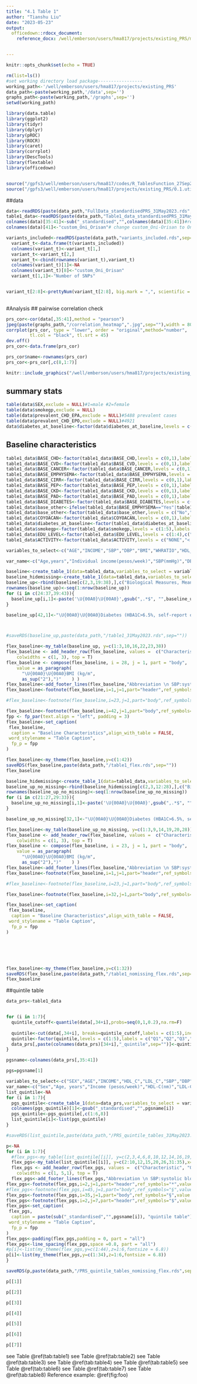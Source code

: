 ```yaml
---
title: "4.1 Table 1"
author: "Tianshu Liu"
date: "2023-05-23"
output:
  officedown::rdocx_document:
    reference_docx: /well/emberson/users/hma817/projects/existing_PRS/margin_template.docx


---
```


```r
knitr::opts_chunk$set(echo = TRUE)

```


```r
rm(list=ls())
#set working directory load package-----------------
working_path<-'/well/emberson/users/hma817/projects/existing_PRS'
data_path<-paste(working_path,'/data',sep='')
graphs_path<-paste(working_path,'/graphs',sep='')
setwd(working_path)

library(data.table)
library(ggplot2)
library(tidyr)
library(dplyr)
library(pROC)
library(ROCR)
library(caret)
library(corrplot)
library(DescTools)
library(flextable)
library(officedown)


source("/gpfs3/well/emberson/users/hma817/codes/R_TablesFunction_27Sep2022_TL.r")
source("/gpfs3/well/emberson/users/hma817/projects/existing_PRS/0.1.utils.R")
```

##data
```r
data<-readRDS(paste(data_path,"FullData_standardisedPRS_31May2023.rds",sep="/"))
table1_data<-readRDS(paste(data_path,"Table1_data_standardisedPRS_31May2023.rds",sep="/"))
colnames(data)[35:41]<-sub("_standardised","",colnames(data)[35:41])#remove standardised after all PRS names to make column names shorter
colnames(data)[41]<-"custom_Oni_Orisan"# change custom_Oni-Orisan to Oni_Orisan so that formula() can read it

variants_included<-readRDS(paste(data_path,"variants_included.rds",sep="/"))
  variant_t<-data.frame(t(variants_included))
  colnames(variant_t)<-variant_t[1,]
  variant_t<-variant_t[2,]
  variant_t<-cbind(rownames(variant_t),variant_t)
  colnames(variant_t)[1]<-NA
  colnames(variant_t)[8]<-"custom_Oni_Orisan"
  variant_t[1,1]<-"Number of SNPs"


variant_t[2:8]<-prettyNum(variant_t[2:8], big.mark = ",", scientific = FALSE)
  
```

#Analysis
## pairwise correlation check
```r
prs_cor<-cor(data[,35:41],method = "pearson")
jpeg(paste(graphs_path,"/correlation_heatmap",".jpg",sep=""),width = 800, height = 600)
corrplot(prs_cor, type = "lower", order = "original",method="number", 
         tl.col = "black", tl.srt = 45)
dev.off()
prs_cor<-data.frame(prs_cor)

prs_cor$name<-rownames(prs_cor)
prs_cor<-prs_cor[,c(8,1:7)]

```


```r
knitr::include_graphics("/well/emberson/users/hma817/projects/existing_PRS/graphs/correlation_heatmap.jpg")
```

## summary stats
```r
table(data$SEX,exclude = NULL)#1=male #2=female
table(data$smokegp,exclude = NULL)
table(data$prevalent_CHD_EPA,exclude = NULL)#5488 prevalent cases
table(data$prevalent_CHD_EPO,exclude = NULL)#4921
data$diabetes_at_baseline<-factor(data$diabetes_at_baseline,levels = c(0,1))
```

\newpage
## Baseline characteristics

```r
table1_data$BASE_CHD<-factor(table1_data$BASE_CHD,levels = c(0,1),labels = c("No","Yes"))
table1_data$BASE_CVD<-factor(table1_data$BASE_CVD,levels = c(0,1),labels = c("No","Yes"))
table1_data$BASE_CANCER<-factor(table1_data$BASE_CANCER,levels = c(0,1),labels = c("No","Yes"))
table1_data$BASE_EMPHYSEMA<-factor(table1_data$BASE_EMPHYSEMA,levels = c(0,1),labels = c("No","Yes"))
table1_data$BASE_CIRR<-factor(table1_data$BASE_CIRR,levels = c(0,1),labels = c("No","Yes"))
table1_data$BASE_PEP<-factor(table1_data$BASE_PEP,levels = c(0,1),labels = c("No","Yes"))
table1_data$BASE_CKD<-factor(table1_data$BASE_CKD,levels = c(0,1),labels = c("No","Yes"))
table1_data$BASE_PAD<-factor(table1_data$BASE_PAD,levels = c(0,1),labels = c("No","Yes"))
table1_data$BASE_DIABETES<-factor(table1_data$BASE_DIABETES,levels = c(0,1),labels = c("No","Yes"))
table1_data$base_other<-ifelse(table1_data$BASE_EMPHYSEMA=="Yes"|table1_data$BASE_CIRR=="Yes"|table1_data$BASE_PEP=="Yes"|table1_data$BASE_PAD=="Yes"|table1_data$BASE_CKD=="Yes","Yes","No")
table1_data$base_other<-factor(table1_data$base_other,levels = c("No","Yes"))
table1_data$COYOACAN<-factor(table1_data$COYOACAN,levels = c(0,1),labels = c("No","Yes"))
table1_data$diabetes_at_baseline<-factor(table1_data$diabetes_at_baseline,levels = c(0,1),labels = c("No","Yes"))
table1_data$smokegp<-factor(table1_data$smokegp,levels = c(1:5),labels = c("Never","Ex-smoker","Current (<5/day)","Current (5-14/day)","Current (>14/day)"))
table1_data$EDU_LEVEL<-factor(table1_data$EDU_LEVEL,levels = c(1:4),c("Uni/College","High school","Elementary","Other"),labels = c("University or College","High school","Elementary","Other"))
table1_data$ACTIVITY<-factor(table1_data$ACTIVITY,levels = c("NONE","< ONCE A WEEK","1-2 TIMES A WEEK","AT LEAST 3 TIMES A WEEK"),labels = c("None","< Once a week","1-2 times a week","At least 3 times a week"))
```


```r

variables_to_select<-c("AGE","INCOME","SBP","DBP","BMI","WHRATIO","HDL_C","LDL_C","BASE_HBA1C","smokegp","EDU_LEVEL","ACTIVITY","COYOACAN","BASE_CHD","BASE_CVD","BASE_CANCER","diabetes_at_baseline","base_other")

var_name<-c("Age,years","Individual income(pesos/week)","SBP(mmHg)","DBP(mmHg)","BMI(kg/m2)","Waist to Hip Ratio","NMR measured HDL-C (nm)","NMR measured LDL-C(nm)","Glycated HbA1c (%)","Smoking status","Education level","Leisure-time physical activity","District (Coyoacan)","Self-reported Coronary Artery Disease","Self-reported Cardiovascular Disease","Self-reported Cancer","Diabetes","Other diseases")

baseline<-create_table_1(data=table1_data,variables_to_select = variables_to_select,var_name = var_name,by="SEX")
baseline_hidemissing<-create_table_1(data=table1_data,variables_to_select = variables_to_select,var_name = var_name,by="SEX",missing = F)
baseline_up<-rbind(baseline[c(2,3,19:38),],c("Biological Measures, Mean(SD)",rep(NA,3)),baseline[c(4:17),],c("Reoprted medical history, N(%)",rep(NA,3)),baseline[c(39:43),])
rownames(baseline_up)<-seq(1:nrow(baseline_up))
for (i in c(24:37,39:43)){
  baseline_up[i,1]<-paste('\U{00A0}\U{00A0}',gsub(",.*$", "",baseline_up[i,1]),sep="")
}

baseline_up[42,1]<-"\U{00A0}\U{00A0}Diabetes (HBA1C>6.5%, self-report or medication use)"



#saveRDS(baseline_up,paste(data_path,"/table1_31May2023.rds",sep=""))
```



```r

flex_baseline<-my_table(baseline_up, y=c(1:3,10,16,22,23,38))
flex_baseline <- add_header_row(flex_baseline, values =  c("Characteristic", "Gender"),
    colwidths = c(1, 3), top = T)
flex_baseline <- compose(flex_baseline, i = 28, j = 1, part = "body",
    value = as_paragraph(
      "\U{00A0}\U{00A0}BMI (kg/m",
      as_sup("2"),")"    ) )
flex_baseline<-add_footer_lines(flex_baseline,"Abbreviation \n SBP:systolic blood pressure, DBP: diastolic blood pressure, BMI: body mass index, NMR:nuclear magnetic resonance, HDL-C: high density lipoprotein cholesterol, LDL-C: low density lipoprotein cholesterol, HbA1c: hemoglobin A1c")
flex_baseline<-footnote(flex_baseline,i=1,j=1,part="header",ref_symbols="*",value = as_paragraph("Table excludes individuals with age over 75, over one year of inconsistent age between death certificate and baseline or missing genetic data."))

#flex_baseline<-footnote(flex_baseline,i=23,j=1,part="body",ref_symbols="$",value = as_paragraph("Among participants with complete measurements, HDL_C and LDL_C have around 23% missingness."))

flex_baseline<-footnote(flex_baseline,i=42,j=1,part="body",ref_symbols="§",value = as_paragraph("Other diseases include self-reported emphysema, chronic kidney disease, peptic ulcer,cirrhosis, and peripheral arterial disease."))
fpp <- fp_par(text.align = "left", padding = 3)
flex_baseline<-set_caption(
 flex_baseline,
  caption = "Baseline Characteristics",align_with_table = FALSE,
 word_stylename = "Table Caption",
  fp_p = fpp
)

flex_baseline<-my_theme(flex_baseline,y=c(1:42))
saveRDS(flex_baseline,paste(data_path,"/table1_flex.rds",sep=""))
flex_baseline
```



```r
baseline_hidemissing<-create_table_1(data=table1_data,variables_to_select = variables_to_select,var_name = var_name,by="SEX",missing = F)
baseline_up_no_missing<-rbind(baseline_hidemissing[c(2,3,12:28),],c("Biological Measures, Mean(SD)",rep(NA,3)),baseline_hidemissing[c(4:10),],c("Reoprted medical history, N(%)",rep(NA,3)),baseline_hidemissing[c(29:33),])
rownames(baseline_up_no_missing)<-seq(1:nrow(baseline_up_no_missing))
for (i in c(21:27,29:33)){
  baseline_up_no_missing[i,1]<-paste('\U{00A0}\U{00A0}',gsub(",.*$", "",baseline_up_no_missing[i,1]),sep="")
}

baseline_up_no_missing[32,1]<-"\U{00A0}\U{00A0}Diabetes (HBA1C>6.5%, self-report or medication use)"

```
```r
flex_baseline<-my_table(baseline_up_no_missing, y=c(1:3,9,14,19,20,28))
flex_baseline <- add_header_row(flex_baseline, values =  c("Characteristic", "Gender"),
    colwidths = c(1, 3), top = T)
flex_baseline <- compose(flex_baseline, i = 23, j = 1, part = "body",
    value = as_paragraph(
      "\U{00A0}\U{00A0}BMI (kg/m",
      as_sup("2"),")"    ) )
flex_baseline<-add_footer_lines(flex_baseline,"Abbreviation \n SBP:systolic blood pressure, DBP: diastolic blood pressure, BMI: body mass index, NMR:nuclear magnetic resonance, HDL-C: high density lipoprotein cholesterol, LDL-C: low density lipoprotein cholesterol, HbA1c: hemoglobin A1c")
flex_baseline<-footnote(flex_baseline,i=1,j=1,part="header",ref_symbols="*",value = as_paragraph("Table excludes individuals with age over 75, over one year of inconsistent age between death certificate and baseline or missing genetic data."))

#flex_baseline<-footnote(flex_baseline,i=23,j=1,part="body",ref_symbols="$",value = as_paragraph("Among participants with complete measurements, HDL_C and LDL_C have around 23% missingness."))

flex_baseline<-footnote(flex_baseline,i=32,j=1,part="body",ref_symbols="§",value = as_paragraph("Other diseases include self-reported emphysema, chronic kidney disease, peptic ulcer,cirrhosis, and peripheral arterial disease."))

flex_baseline<-set_caption(
 flex_baseline,
  caption = "Baseline Characteristics",align_with_table = FALSE,
 word_stylename = "Table Caption",
  fp_p = fpp
)






flex_baseline<-my_theme(flex_baseline,y=c(1:32))
saveRDS(flex_baseline,paste(data_path,"/table1_nomissing_flex.rds",sep=""))
flex_baseline
```


##quintile table
```r
data_prs<-table1_data


for (i in 1:7){
  quintile_cutoff<-quantile(data[,34+i],probs=seq(0,1,0.2),na.rm=F)
 
  quintile<-cut(data[,34+i], breaks=quintile_cutoff,labels = c(1:5),include.lowest=TRUE)
  quintile<-factor(quintile,levels = c(1:5),labels = c("Q1","Q2","Q3","Q4","Q5"))
  data_prs[,paste(colnames(data_prs)[34+i],"_quintile",sep="")]<-quintile
}

pgsname<-colnames(data_prs[,35:41])

pgs=pgsname[1]

variables_to_select<-c("SEX","AGE","INCOME","HDL_C","LDL_C","SBP","DBP","BASE_HBA1C","BMI","WHRATIO","EDU_LEVEL","smokegp","ACTIVITY","BASE_CHD","BASE_CVD","BASE_CANCER","diabetes_at_baseline","base_other")
var_name<-c("Sex","Age, years","Income (pesos/week)","HDL-C(nm)","LDL-C(nm)","Systolic Blood Pressure(mmHg)","Diastolic Blood Pressure(mmHg)","Baseline glycated HbA1c (%)","BMI kg/m2","Waist to Hip Ratio","Education level","Smoking status","Leisure time physical activity","Coronary Artery Disease","Cardiovascular Disease","Cancer","Diabetes (HBA1C>6.5%, self-report or take medication)","Other Diseases")
list_quintile<-NA
for (i in 1:7){
  pgs_quintile<-create_table_1(data=data_prs,variables_to_select = variables_to_select,var_name = var_name,by=paste(pgsname[i],"_quintile",sep=""),compare = T,self_define=5,missing = F)
  colnames(pgs_quintile)[1]<-gsub("_standardised","",pgsname[i])
  pgs_quintile<-pgs_quintile[,c(1:6,8)]
  list_quintile[i]<-list(pgs_quintile)
}

#saveRDS(list_quintile,paste(data_path,"/PRS_quintile_tables_31May2023.rds",sep=""))
```



```r
p<-NA
for (i in 1:7){
  #flex_pgs<-my_table(list_quintile[[i]], y=c(2,3,4,6,8,10,12,14,16,19,22,28,35,41:45),x=1:7)
  flex_pgs<-my_table(list_quintile[[i]], y=c(2:10,12,15,20,26,31:35),x=1:7)
  flex_pgs <- add_header_row(flex_pgs, values =  c("Characteristic", "Quintiles"," "),
    colwidths = c(1, 5,1), top = T)
  flex_pgs<-add_footer_lines(flex_pgs,"Abbreviation \n SBP:systolic blood pressure, DBP: diastolic blood pressure, BMI: body mass index, NMR:nuclear magnetic resonance, HDL-C: high density lipoprotein cholesterol, LDL-C: low density lipoprotein cholesterol, HbA1c: hemoglobin A1c")
flex_pgs<-footnote(flex_pgs,i=2,j=1,part="header",ref_symbols="*",value = as_paragraph("Table excludes individuals with age over 75, over one year of inconsistent age between death certificate and baseline or missing genetic data."))
#flex_pgs<-footnote(flex_pgs,i=45,j=1,part="body",ref_symbols="§",value = as_paragraph("Other diseases include self-reported emphysema, chronic kidney disease, peptic ulcer,cirrhosis, and peripheral arterial disease."))
flex_pgs<-footnote(flex_pgs,i=35,j=1,part="body",ref_symbols="§",value = as_paragraph("Other diseases include self-reported emphysema, chronic kidney disease, peptic ulcer,cirrhosis, and peripheral arterial disease."))
flex_pgs<-footnote(flex_pgs,i=2,j=7,part="header",ref_symbols="$",value = as_paragraph("T-test for continuous traits and Chi Squared test for categorical traits.Round up to 2 decimal places."))
flex_pgs<-set_caption(
 flex_pgs,
  caption = paste(sub("_standardised","",pgsname[i]), "quintile table"),align_with_table = FALSE,
 word_stylename = "Table Caption",
  fp_p = fpp
)
flex_pgs<-padding(flex_pgs,padding = 0, part = "all")
flex_pgs<-line_spacing(flex_pgs,space =0.8, part = "all")
#p[i]<-list(my_theme(flex_pgs,y=c(1:44),z=1:6,fontsize = 6.8))
p[i]<-list(my_theme(flex_pgs,y=c(1:34),z=1:6,fontsize = 6.8))
}

saveRDS(p,paste(data_path,"/PRS_quintile_tables_nomissing_flex.rds",sep=""))

```
\newpage
<!---BLOCK_LANDSCAPE_START--->

```r


p[[1]]
```

\newpage

```r


p[[2]]
```


\newpage

```r


p[[3]]
```

\newpage

```r


p[[4]]
```

\newpage

```r


p[[5]]
```

\newpage

```r


p[[6]]
```

\newpage

```r


p[[7]]
```
<!---BLOCK_LANDSCAPE_STOP--->

see Table \@ref(tab:table1)
see Table \@ref(tab:table2)
see Table \@ref(tab:table3)
see Table \@ref(tab:table4)
see Table \@ref(tab:table5)
see Table \@ref(tab:table6)
see Table \@ref(tab:table7)
see Table \@ref(tab:table8)
Reference example: \@ref(fig:foo)